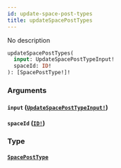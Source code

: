 ```yaml
---
id: update-space-post-types
title: updateSpacePostTypes
---
```


No description

```graphql
updateSpacePostTypes(
  input: UpdateSpacePostTypeInput!
  spaceId: ID!
): [SpacePostType!]!

```

### Arguments

#### `input` ([`UpdateSpacePostTypeInput!`](/graphql/inputs/update-space-post-type-input))

#### `spaceId` ([`ID!`](/graphql/scalars/id))

### Type

#### [`SpacePostType`](/graphql/objects/space-post-type)
